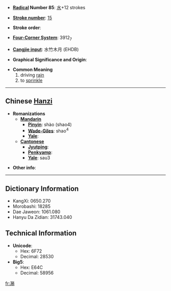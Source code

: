 * '''[[Wiktionary:Chinese radical index| Radical]] Number 85''': [[Wiktionary:Chinese radical index 水|水]]+12 strokes

* '''[[Wiktionary:Chinese total strokes index|Stroke number]]''': [[Wiktionary:Chinese total strokes index 15|15]]

* '''Stroke order''': 

* '''[[Wiktionary:Chinese four corner index|Four-Corner System]]''': 3912<sub>7</sub>

* '''[[Wiktionary:Chinese Cangjie index|Cangjie input]]''': 水竹木月 (EHDB)

* '''Graphical Significance and Origin''': 

* '''Common Meaning'''
*# driving [[rain]]
*# to [[sprinkle]]

----

== Chinese [[Hanzi]] ==

* '''Romanizations'''
** '''[[Mandarin]]'''
*** '''[[Pinyin]]''': shào (shao4)
*** '''[[Wade-Giles]]''': shao<sup>4</sup>
*** '''[[Yale]]''': 
** '''[[Cantonese]]'''
*** '''[[Jyutping]]''':
*** '''[[Penkyamp]]''': 
*** '''[[Yale]]''': sau3

* '''Other info''': 

----

== Dictionary Information ==

* KangXi: 0650.270
* Morobashi: 18285
* Dae Jaweon: 1061.080
* Hanyu Da Zidian: 31743.040

== Technical Information ==

* '''Unicode''':
** Hex: 6F72
** Decimal: 28530
* '''Big5''':
** Hex: E64C
** Decimal: 58956

[[fr:潲]]